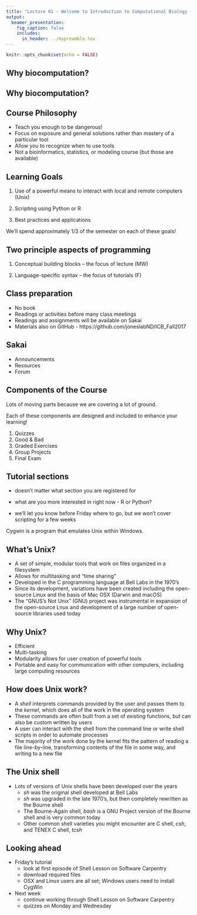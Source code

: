 ```yaml
---
title: "Lecture 01 - Welcome to Introduction to Computational Biology (ICB)"
output: 
  beamer_presentation:
    fig_caption: false
    includes:
      in_header: ../mypreamble.tex
---
```


```r
knitr::opts_chunk$set(echo = FALSE)
```

## Why biocomputation?

\begin{figure}
  \includegraphics[width=0.7\textwidth]{computational-biology.jpg}
\end{figure}

## Why biocomputation?

\begin{figure}
  \includegraphics[width=0.7\textwidth]{biocompVenn.jpg}
\end{figure}

## Course Philosophy

- Teach you enough to be dangerous!  
- Focus on exposure and general solutions rather than mastery of a particular tool 
- Allow you to recognize when to use tools  
- Not a bioinformatics, statistics, or modeling course (but those are available)  

## Learning Goals

1. Use of a powerful means to interact with local and remote computers (Unix)

2. Scripting using Python or R

3. Best practices and applications

We'll spend approximately 1/3 of the semester on each of these goals!

## Two principle aspects of programming

1. Conceptual building blocks -- the focus of lecture (MW)

2. Language-specific syntax -- the focus of tutorials (F)

## Class preparation

- No book
- Readings or activities before many class meetings
- Readings and assignments will be available on Sakai
- Materials also on GitHub - https://github.com/joneslabND/ICB_Fall2017

## Sakai

- Announcements
- Resources
- Forum

## Components of the Course
Lots of moving parts because we are covering a lot of ground.

Each of these components are designed and included to enhance your learning!

1.  Quizzes
2.  Good & Bad
3.  Graded Exercises
4.  Group Projects
5.  Final Exam

## Tutorial sections

- doesn't matter what section you are registered for

- what are you more interested in right now - R or Python?

- we'll let you know before Friday where to go, but we won't cover scripting for a few weeks

\begincols
  \begincol{.48\textwidth}
  
  \begin{figure}
    \includegraphics[width=0.5\textwidth]{Cygwin.jpg}
  \end{figure}

  \endcol
\begincol{.48\textwidth}

  Cygwin is a program that emulates Unix within Windows.

  \endcol
\endcols

## What's Unix?
- A set of simple, modular tools that work on files organized in a filesystem
- Allows for multitasking and "time sharing"
- Developed in the C programming language at Bell Labs in the 1970's
- Since its development, variations have been created including the open-source Linux and the basis of Mac OSX (Darwin and macOS)
- The "GNUS's Not Unix" (GNU) project was instrumental in expansion of the open-source Lnux and development of a large number of open-source libraries used today

## Why Unix?
- Efficient 
- Multi-tasking
- Modularity allows for user creation of powerful tools
- Portable and easy for communication with other computers, including large computing resources

## How does Unix work?
- A *shell* interprets commands provided by the user and passes them to the *kernel*, which does all of the work in the operating system
- These commands are often built from a set of existing functions, but can also be custom written by users
- A user can interact with the shell from the command line or write shell scripts in order to automate processes
- The majority of the work done by the kernel fits the pattern of reading a file line-by-line, transforming contents of the file in some way, and writing to a new file

## The Unix shell
- Lots of versions of Unix shells have been developed over the years
    + *sh* was the original shell developed at Bell Labs
    + *sh* was upgraded in the late 1970's, but then completely rewritten as the Bourne shell
    + The Bourne-Again shell, *bash* is a GNU Project version of the Bourne shell and is very common today
    + Other common shell varieties you might encounter are C shell, *csh*, and TENEX C shell, *tcsh*

## Looking ahead
- Friday's tutorial
    + look at first episode of Shell Lesson on Software Carpentry
    + download required files
    + OSX and Linux users are all set; Windows users need to install CygWin

- Next week
    + continue working through Shell Lesson on Software Carpentry
    + quizzes on Monday and Wednesday
  